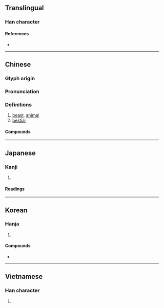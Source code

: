 {{also|獣|兽}}
{{character info}}
==Translingual==
{{Han simplified forms|獸|獣|兽}}

===Han character===
{{Han char|rn=94|rad=犬|as=15|sn=19|four=63634|canj=RRIK,XRRIK|ids=⿰嘼犬}}

====References====
* {{Han ref|kx=0721.030|dkj=20775|dj=1132.190|hdz=21375.050|uh=7378|ud=29560|bh=C37E|bd=50046}}

----

==Chinese==
{{zh-forms|s=兽}}

===Glyph origin===
{{Han etyl}}

===Pronunciation===
{{zh-pron
|m=shòu
|m-s=
|c=sau3
|c-t=
|g=
|h=pfs=chhu
|j=
|mb=siu̿
|md=séu
|mn=siù
|mn-t=
|w=2seu
|x=
|mc=y
|oc=y
|ma=
|cat=n,a
}}

===Definitions===
{{zh-hanzi}}

# [[beast]], [[animal]]
# [[bestial]]

====Compounds====
{{zh-der|獸姦:[[bestiality]] {{gloss|sexual activity}}|噴香獸|孤獸|怪獸|困獸之鬥|如鳥獸散|害獸|人面獸心|困獸|困獸猶鬥|獸醫學|百獸|禽獸|獸心人面|獸性|獸圈|禽獸不如|瑰禽怪獸|禽奔獸遁|瑞獸|百獸率舞|獸心|獸慾|獸力車|毒蛇猛獸|百獸之王|獸睡|瓦獸|珍禽異獸|率獸食人|獸醫|獸聚鳥散|獸環|獸炭|獸媒花|獸伏|猛獸|狼子獸心|皮翼獸|獸行|海獸|洪水猛獸|銅獸|蟄獸|野獸派|衣冠禽獸|野獸|飛禽走獸|鴨嘴獸|鳥獸行|鳥獸散|鳥獸|經濟怪獸|食蟻獸|藥獸|鎮墓獸|走獸|豕交獸畜|獸類}}

----

==Japanese==
{{ja-kanji forms|獣|獸}}

===Kanji===
{{ja-kanji|grade=|rs=犬15|shin=獣}}

# {{rfdef|ja|sort=犬15}}

====Readings====
{{ja-readings
|goon=しゅ
|kanon=しゅう
|kanyoon=じゅう
|kun=けもの-, けだもの-
}}

----

==Korean==

===Hanja===
{{ko-hanja|hangeul=수|eumhun=|mr=su|y=swu}}

# {{rfdef|ko|sort=犬15}}

====Compounds====
* {{ko-l|수간|[[bestiality]] {{gloss|sexual activity}}|獸姦}}

----

==Vietnamese==

===Han character===
{{vi-hantu|[[thú]]|rs=犬15}}

# {{rfdef|vi|sort=犬15}}